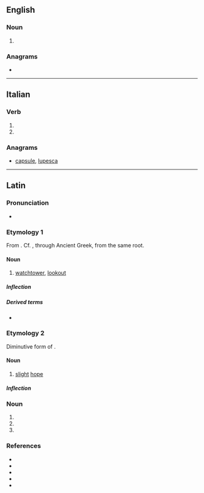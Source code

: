 {{also|spécula}}
==English==

===Noun===
{{head|en|noun plural form}}

# {{plural of|speculum|lang=en}}

===Anagrams===
* {{anagrams|en|capsule|scaleup|upscale}}

----

==Italian==

===Verb===
{{head|it|verb form}}

# {{inflection of|speculare||3|s|pres|indc|lang=it}}
# {{inflection of|speculare||2|s|impr|lang=it}}

===Anagrams===
* [[capsule#Italian|capsule]], [[lupesca#Italian|lupesca]]

----

==Latin==

===Pronunciation===
* {{la-IPA|specula}}

===Etymology 1===
From {{m|la|speciō}}. Cf. {{m|la|scopulus}}, through Ancient Greek, from the same root.

====Noun====
{{la-noun|specula|speculae|f|first}}

# [[watchtower]], [[lookout]]

=====Inflection=====
{{la-decl-1st|specul}}

=====Derived terms=====
* {{l|la|speculor}}

===Etymology 2===
Diminutive form of {{m|la|spēs}}.

====Noun====
{{la-noun|spēcula|spēculae|f|first}}

# [[slight]] [[hope]]

=====Inflection=====
{{la-decl-1st|spēcul}}

===Noun===
{{la-noun-form|spēcula}}

# {{inflection of|speculum||nom|p|lang=la}}
# {{inflection of|speculum||acc|p|lang=la}}
# {{inflection of|speculum||voc|p|lang=la}}

===References===
* {{R:L&S}}
* {{R:Elementary Lewis}}
* {{R:du Cange}}
* {{R:Gaffiot}}
* {{R:Peck}}